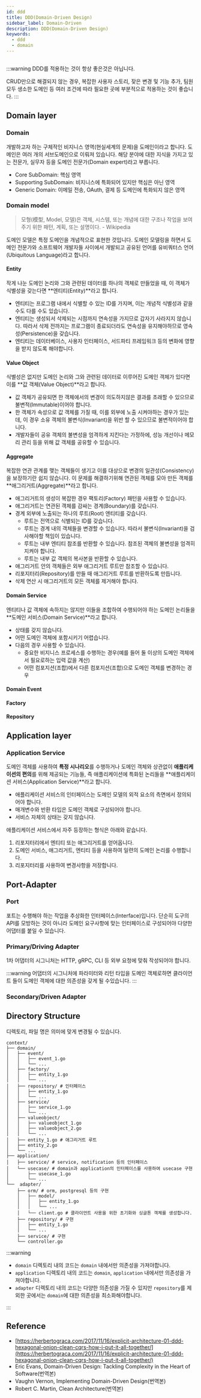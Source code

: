 ```yaml
---
id: ddd
title: DDD(Domain-Driven Design)
sidebar_label: Domain-Driven
description: DDD(Domain-Driven Design)
keywords:
  - ddd
  - domain
---
```



<center>
  <Image
    img={require("@site/static/img/lang/design/DDD-Architecture.jpg")}
    width={900}
  />
</center>

:::warning
DDD를 적용하는 것이 항상 좋은것은 아닙니다.

CRUD만으로 해결되지 않는 경우, 복잡한 사용자 스토리, 잦은 변경 및 기능 추가, 팀원 모두 생소한 도메인 등 여러 조건에 따라 필요한 곳에 부분적으로 적용하는 것이 좋습니다.
:::

## Domain layer

### Domain

개발하고자 하는 구체적인 비지니스 영역(현실세계의 문제)을 도메인이라고 합니다. 도메인은 여러 개의 서브도메인으로 이뤄져 있습니다. 해당 분야에 대한 지식을 가지고 있는 전문가, 실무자 등을 도메인 전문가(Domain expert)라고 부릅니다.

- Core SubDomain: 핵심 영역
- Supporting SubDomain: 비지니스에 특화되어 있지만 핵심은 아닌 영역
- Generic Domain: 이메일 전송, OAuth, 결제 등 도메인에 특화되지 않은 영역

### Domain model

> 모형(模型, Model, 모델)은 객체, 시스템, 또는 개념에 대한 구조나 작업을 보여주기 위한 패턴, 계획, 또는 설명이다. - Wikipedia

도메인 모델은 특정 도메인을 개념적으로 표현한 것입니다. 도메인 모델링을 하면서 도메인 전문가와 소프트웨어 개발자들 사이에서 개발되고 공유된 언어를 유비쿼터스 언어(Ubiquitous Language)라고 합니다.

#### Entity

작게 나눈 도메인 논리와 그와 관련된 데이터를 하나의 객체로 만들었을 때, 이 객체가 식별성을 갖는다면 **엔티티(Entity)**라고 합니다.

- 엔티티는 프로그램 내에서 식별할 수 있는 ID를 가지며, 이는 개념적 식별성과 같을 수도 다를 수도 있습니다.
- 엔티티는 생성되서 삭제되는 시점까지 연속성을 가지므로 갑자기 사라지지 않습니다. 따라서 삭제 전까지는 프로그램이 종료되더라도 연속성을 유지해야하므로 영속성(Persistence)을 갖습니다.
- 엔티티는 데이터베이스, 사용자 인터페이스, 서드파티 프레임워크 등의 변화에 영향을 받지 않도록 해야합니다.

#### Value Object

식별성은 없지만 도메인 논리와 그와 관련된 데이터로 이루어진 도메인 객체가 있다면 이를 **값 객체(Value Object)**라고 합니다.

- 값 객체가 공유되면 한 객체에서의 변경이 의도하지않은 결과를 초래할 수 있으므로 불변적(Immutable)이어야 합니다.
- 한 객체가 속성으로 값 객체를 가질 때, 이를 외부에 노출 시켜야하는 경우가 있는데, 이 경우 소유 객체의 불변식(Invariant)을 위반 할 수 있으므로 불변적이어야 합니다.
- 개발자들이 공유 객체의 불변성을 엄격하게 지킨다는 가정하에, 성능 개선이나 메모리 관리 등을 위해 값 객체를 공유할 수 있습니다.

#### Aggregate

복잡한 연관 관계를 맺는 객체들이 생기고 이를 대상으로 변경의 일관성(Consistency)을 보장하기란 쉽지 않습니다. 이 문제를 해결하기위해 연관된 객체를 모아 만든 객체를 **애그리거트(Aggregate)**라고 합니다.

- 애그리거트의 생성이 복잡한 경우 팩토리(Factory) 패턴을 사용할 수 있습니다.
- 애그리거트는 연관된 객체를 감싸는 경계(Boundary)를 갖습니다.
- 경계 외부에 노출되는 하나의 루트(Root) 엔티티를 갖습니다.
  - 루트는 전역으로 식별되는 ID를 갖습니다.
  - 루트는 경계 내의 객체들을 변경할 수 있습니다. 따라서 불변식(Invariant)을 검사해야할 책임이 있습니다.
  - 루트는 내부 엔티티 참조를 반환할 수 있습니다. 참조된 객체의 불변성을 엄격히 지켜야 합니다.
  - 루트는 내부 값 객체의 복사본을 반환할 수 있습니다.
- 애그리거트 안의 객체들은 외부 애그리거트 루트만 참조할 수 있습니다.
- 리포지터리(Repository)를 만들 때 애그리거트 루트를 반환하도록 만듭니다.
- 삭제 연산 시 애그리거트의 모든 객체를 제거해야 합니다.

#### Domain Service

엔티티나 값 객체에 속하지는 않지만 이들을 조합하여 수행되어야 하는 도메인 논리들을 **도메인 서비스(Domain Service)**라고 합니다.

- 상태를 갖지 않습니다.
- 어떤 도메인 객체에 포함시키기 어렵습니다.
- 다음의 경우 사용할 수 있습니다.
  - 중요한 비지니스 프로세스를 수행하는 경우(예를 들어 둘 이상의 도메인 객체에서 필요로하는 입력 값을 계산)
  - 어떤 컴포지션(조합)에서 다른 컴포지션(조합)으로 도메인 객체를 변경하는 경우

#### Domain Event

#### Factory

#### Repository

## Application layer

### Application Service

도메인 객체를 사용하여 **특정 시나리오**를 수행하거나 도메인 객체와 상관없이 **애플리케이션의 편의**를 위해 제공되는 기능들, 즉 애플리케이션에 특화된 논리들을 **애플리케이션 서비스(Application Service)**라고 합니다.

- 애플리케이션 서비스의 인터페이스는 도메인 모델의 외적 요소의 측면에서 정의되어야 합니다.
- 매개변수와 반환 타입은 도메인 객체로 구성되어야 합니다.
- 서비스 자체의 상태는 갖지 않습니다.

애플리케이션 서비스에서 자주 등장하는 형식은 아래와 같습니다.

1. 리포지터리에서 엔티티 또는 애그리거트를 얻어옵니다.
1. 도메인 서비스, 애그리거트, 엔티티 등을 사용하여 일련의 도메인 논리를 수행합니다.
1. 리포지터리를 사용하여 변경사항을 저장합니다.

## Port-Adapter

### Port

포트는 수행해야 하는 작업을 추상화한 인터페이스(Interface)입니다. 단순히 도구의 API를 모방하는 것이 아니라 도메인 요구사항에 맞는 인터페이스로 구성되어야 다양한 어댑터를 붙일 수 있습니다.

### Primary/Driving Adapter

1차 어댑터의 시그니처는 HTTP, gRPC, CLI 등 외부 요청에 맞춰 작성되어야 합니다.

:::warning
어댑터의 시그니처에 파라미터와 리턴 타입을 도메인 객체로하면 클라이언트 들이 도메인 객체에 대한 의존성을 갖게 될 수있습니다.
:::

### Secondary/Driven Adapter

## Directory Structure

디렉토리, 파일 명은 의미에 맞게 변경될 수 있습니다.

```shell
context/
├── domain/
│   ├── event/
│   │   ├── event_1.go
│   │   └── ...
│   ├── factory/
│   │   ├── entity_1.go
│   │   └── ...
│   ├── repository/ # 인터페이스
│   │   ├── entity_1.go
│   │   └── ...
│   ├── service/
│   │   ├── service_1.go
│   │   └── ...
│   ├── valueobject/
│   │   ├── valueobject_1.go
│   │   ├── valueobject_2.go
│   │   └── ...
│   ├── entity_1.go # 애그리거트 루트
│   ├── entity_2.go
│   └── ...
├── application/
│   ├── service/ # service, notification 등의 인터페이스
│   └── usecase/ # domain과 application의 인터페이스를 사용하여 usecase 구현
│       ├── usecase_1.go
│       └── ...
└──  adapter/
    ├── orm/ # orm, postgresql 등의 구현
    │   ├── model/
    │   │   ├── entity_1.go
    │   │   └── ...
    │   └── client.go # 클라이언트 사용을 위한 초기화와 싱글톤 객체를 생성합니다.
    ├── repository/ # 구현
    │   ├── entity_1.go
    │   └── ...
    ├── service/ # 구현
    └── controller.go
```

:::warning

- `domain` 디렉토리 내의 코드는 `domain` 내에서만 의존성을 가져야합니다.
- `application` 디렉토리 내의 코드는 `domain`, `application` 내에서만 의존성을 가져야합니다.
- `adapter` 디렉토리 내의 코드는 다양한 의존성을 가질 수 있지만 `repository`를 제외한 곳에서는 `domain`에 대한 의존성을 최소화해야합니다.

:::

## Reference

- [https://herbertograca.com/2017/11/16/explicit-architecture-01-ddd-hexagonal-onion-clean-cqrs-how-i-put-it-all-together/](https://herbertograca.com/2017/11/16/explicit-architecture-01-ddd-hexagonal-onion-clean-cqrs-how-i-put-it-all-together/)
- Eric Evans, Domain-Driven Design: Tackling Complexity in the Heart of Software(번역본)
- Vaughn Vernon, Implementing Domain-Driven Design(번역본)
- Robert C. Martin, Clean Architecture(번역본)

